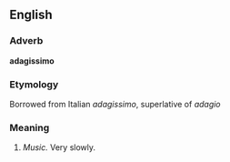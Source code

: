 ==English==

===Adverb===
'''adagissimo'''

===Etymology===
Borrowed from Italian ''adagissimo'', superlative of ''adagio''

===Meaning===
#''Music.'' Very slowly.